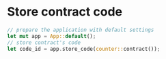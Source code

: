 # Store contract code

```rust
// prepare the application with default settings
let mut app = App::default();
// store contract's code
let code_id = app.store_code(counter::contract());
```
